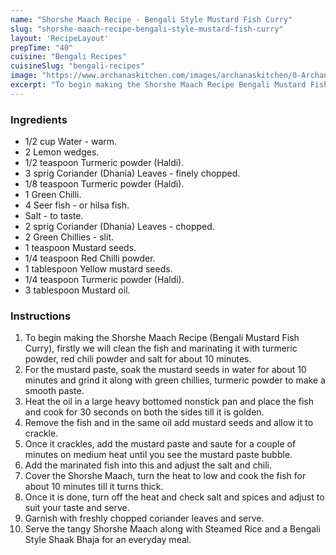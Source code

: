 ---
name: "Shorshe Maach Recipe - Bengali Style Mustard Fish Curry"
slug: "shorshe-maach-recipe-bengali-style-mustard-fish-curry"
layout: 'RecipeLayout'
prepTime: "40"
cuisine: "Bengali Recipes"
cuisineSlug: "bengali-recipes"
image: "https://www.archanaskitchen.com/images/archanaskitchen/0-Archanas-Kitchen-Recipes/2016/sept-26/Bengali_Shorshe_Ilish_Recipe_Hisla_in_Mustard_Sauce_Curry-2.jpg"
excerpt: "To begin making the Shorshe Maach Recipe Bengali Mustard Fish Curry, firstly we will clean the fish and marinating it with turmeric powder, red chili powder and salt for about 10 minutes"
---

### Ingredients

- 1/2 cup Water - warm.
- 2 Lemon wedges.
- 1/2 teaspoon Turmeric powder (Haldi).
- 3 sprig Coriander (Dhania) Leaves - finely chopped.
- 1/8 teaspoon Turmeric powder (Haldi).
- 1 Green Chilli.
- 4 Seer fish - or hilsa fish.
- Salt - to taste.
- 2 sprig Coriander (Dhania) Leaves - chopped.
- 2 Green Chillies - slit.
- 1 teaspoon Mustard seeds.
- 1/4 teaspoon Red Chilli powder.
- 1 tablespoon Yellow mustard seeds.
- 1/4 teaspoon Turmeric powder (Haldi).
- 3 tablespoon Mustard oil.

### Instructions

1. To begin making the Shorshe Maach Recipe (Bengali Mustard Fish Curry), firstly we will clean the fish and marinating it with turmeric powder, red chili powder and salt for about 10 minutes.
1. For the mustard paste, soak the mustard seeds in water for about 10 minutes and grind it along with green chillies, turmeric powder to make a smooth paste.
1. Heat the oil in a large heavy bottomed nonstick pan and place the fish and cook for 30 seconds on both the sides till it is golden.
1. Remove the fish and in the same oil add mustard seeds and allow it to crackle.
1. Once it crackles, add the mustard paste and saute for a couple of minutes on medium heat until you see the mustard paste bubble.
1. Add the marinated fish into this and adjust the salt and chili.
1. Cover the Shorshe Maach, turn the heat to low and cook the fish for about 10 minutes till it turns thick.
1. Once it is done, turn off the heat and check salt and spices and adjust to suit your taste and serve.
1. Garnish with freshly chopped coriander leaves and serve.
1. Serve the tangy Shorshe Maach along with Steamed Rice and a Bengali Style Shaak Bhaja for an everyday meal.
